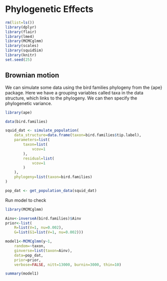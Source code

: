 # Phylogenetic Effects {#phylogenetic}


```r
rm(list=ls())
library(dplyr)
library(flair)
library(lme4)
library(MCMCglmm)
library(scales)
library(squidSim)
library(knitr)
set.seed(25)
```

## Brownian motion

We can simulate some data using the bird families phylogeny from the {ape} package. Here we have a grouping variables called taxa in the data structure, which links to the phylogeny. We can then specify the phylogenetic variance.

```r
library(ape)

data(bird.families)

squid_dat <- simulate_population(
	data_structure=data.frame(taxon=bird.families$tip.label),
	parameters=list(
		taxon=list(
			vcov=1
		),
		residual=list(
			vcov=1
		)
	),
	phylogeny=list(taxon=bird.families)
)

pop_dat <- get_population_data(squid_dat)
```

Run model to check 
```r
library(MCMCglmm)

Ainv<-inverseA(bird.families)$Ainv
prior<-list(
	R=list(V=1, nu=0.002), 
	G=list(G1=list(V=1, nu=0.002)))

model1<-MCMCglmm(y~1, 
	random=~taxon, 
	ginverse=list(taxon=Ainv),
	data=pop_dat, 
	prior=prior, 
	verbose=FALSE, nitt=13000, burnin=3000, thin=10)

summary(model1)
```